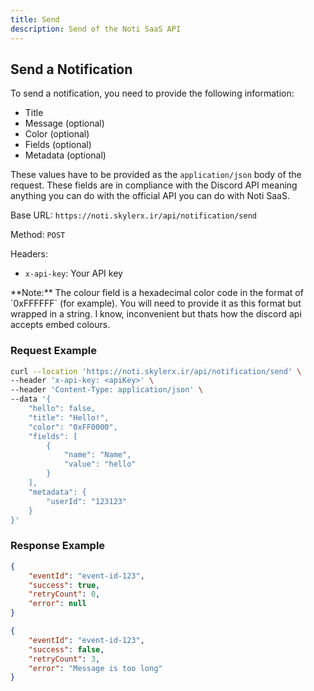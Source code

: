 ```yaml
---
title: Send
description: Send of the Noti SaaS API
---
```


## Send a Notification

To send a notification, you need to provide the following information:

- Title
- Message (optional)
- Color (optional)
- Fields (optional)
- Metadata (optional)

These values have to be provided as the `application/json` body of the request. These fields are in compliance with the Discord API meaning anything you can do with the official API you can do with Noti SaaS.

Base URL: `https://noti.skylerx.ir/api/notification/send`

Method: `POST`

Headers:
- `x-api-key`: Your API key

<Callout>
  **Note:** The colour field is a hexadecimal color code in the format of `0xFFFFFF` (for example). You will need to provide it as this format but wrapped in a string. I know, inconvenient but thats how the discord api accepts embed colours.
</Callout>

### Request Example

```bash
curl --location 'https://noti.skylerx.ir/api/notification/send' \
--header 'x-api-key: <apiKey>' \
--header 'Content-Type: application/json' \
--data '{
    "hello": false,
    "title": "Hello!",
    "color": "0xFF0000",
    "fields": [
        {
            "name": "Name",
            "value": "hello"
        }
    ],
    "metadata": {
        "userId": "123123"
    }
}'
```

### Response Example

```json
{
    "eventId": "event-id-123",
    "success": true,
    "retryCount": 0,
    "error": null
}
```


```json
{
    "eventId": "event-id-123",
    "success": false,
    "retryCount": 3,
    "error": "Message is too long"
}
```
